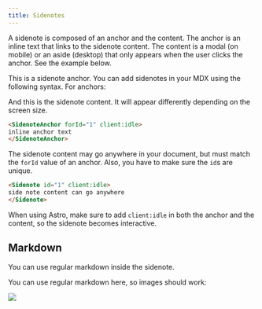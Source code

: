 ```yaml
---
title: Sidenotes
---
```


A sidenote is composed of an anchor and the content. The anchor is an inline text that links to the sidenote content. The content is a modal (on mobile) or an aside (desktop) that only appears when the user clicks the anchor. See the example below.

This is a <SidenoteAnchor forId="1" client:idle>sidenote anchor</SidenoteAnchor>. You can add sidenotes in your MDX using the following syntax. For anchors:

<Sidenote id="1" client:idle>And this is the sidenote content. It will appear differently depending on the screen size.</Sidenote>

```md
<SidenoteAnchor forId="1" client:idle>
inline anchor text
</SidenoteAnchor>
```

The sidenote content may go anywhere in your document, but must match the `forId` value of an anchor. Also, you have to make sure the `id`s are unique.

```md
<Sidenote id="1" client:idle>
side note content can go anywhere
</Sidenote>
```

When using Astro, make sure to add `client:idle` in both the anchor and the content, so the sidenote becomes interactive.

## Markdown

You can use <SidenoteAnchor forId="2" client:idle>regular markdown</SidenoteAnchor> inside the sidenote.

<Sidenote id="2" client:idle>
You can use regular markdown here, so images should work:

![](./monty-python.jpg)
</Sidenote>
